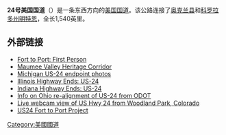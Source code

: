 '''24号美国国道'''（{{lang-en|'''U.S. Route 24'''}}）是一条东西方向的[[美国国道|美国国道]]。该公路连接了[[奥克兰县_(密歇根州)|奥克兰县]]和[[科罗拉多州|科罗拉多州]][[明特恩_(科罗拉多州)|明特恩]]，全长1,540英里。

== 外部链接 ==
*[http://indiana.typepad.com/fwob/2006/03/whatever_else_m.html Fort to Port: First Person]{{Wayback|url=http://indiana.typepad.com/fwob/2006/03/whatever_else_m.html |date=20201031105210 }}
*[https://web.archive.org/web/20070628200649/http://www.maumeevalleyheritagecorridor.org/ Maumee Valley Heritage Corridor]
*[https://web.archive.org/web/20070515081122/http://www.state-ends.com/michigan/us24/ Michigan US-24 endpoint photos]
*[https://web.archive.org/web/20111007193621/http://highwayexplorer.com/il_EndsPage.php?id=2024&section=1 Illinois Highway Ends: US-24]
*[https://web.archive.org/web/20111007193652/http://highwayexplorer.com/EndsPage.php?id=2024&section=1 Indiana Highway Ends: US-24]
*[http://www.dot.state.oh.us/dist2/US24.htm Info on Ohio re-alignment of US-24 from ODOT]{{Wayback|url=http://www.dot.state.oh.us/dist2/US24.htm |date=20070809000957 }}
*[http://www.utepasscams.com Live webcam view of US Hwy 24 from Woodland Park, Colorado]{{Wayback|url=http://www.utepasscams.com/ |date=20210125034042 }}
*[http://www.us24.org US24 Fort to Port Project]{{Wayback|url=http://www.us24.org/ |date=20201027042604 }}
{{美国国道}}
[[Category:美國國道|Category:美國國道]]